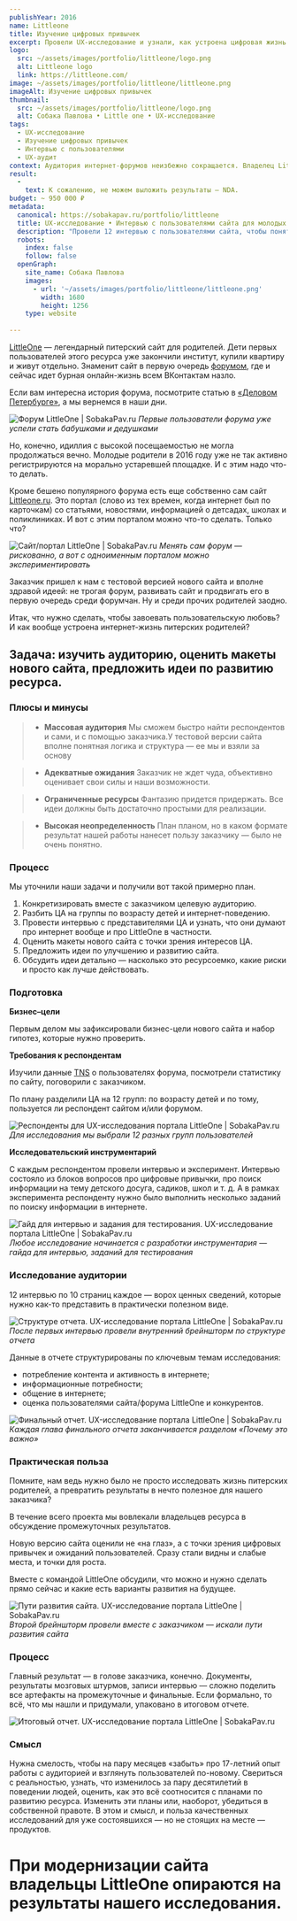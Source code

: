```yaml
---
publishYear: 2016
name: Littleone
title: Изучение цифровых привычек
excerpt: Провели UX-исследование и узнали, как устроена цифровая жизнь молодых петербургских родителей.
logo:
  src: ~/assets/images/portfolio/littleone/logo.png
  alt: Littleone logo
  link: https://littleone.com/
image: ~/assets/images/portfolio/littleone/littleone.png
imageAlt: Изучение цифровых привычек
thumbnail:
  src: ~/assets/images/portfolio/littleone/logo.png
  alt: Собака Павлова • Little one • UX-исследование
tags:
  - UX-исследование
  - Изучение цифровых привычек
  - Интервью с пользователями
  - UX-аудит
context: Аудитория интернет-форумов неизбежно сокращается. Владелец LittleOne решил с этой действительностью не бороться, а адаптироваться. Для начала — понять, как изменилось поведение целевой аудитории за последние 17 лет.
result:
  -
    text: К сожалению, не можем выложить результаты — NDA.
budget: ~ 950 000 ₽
metadata:
  canonical: https://sobakapav.ru/portfolio/littleone
  title: UX-исследование • Интервью с пользователями сайта для молодых родителей (кейс)
  description: "Провели 12 интервью с пользователями сайта, чтобы понять, как устроена цифровая жизнь молодых петербургских родителей, а потом сделали UX-аудит нового дизайна. "
  robots:
    index: false
    follow: false
  openGraph:
    site_name: Собака Павлова
    images:
      - url: '~/assets/images/portfolio/littleone/littleone.png'
        width: 1680
        height: 1256
    type: website
  
---
```


[LittleOne](https://littleone.com/) — легендарный питерский сайт для родителей. Дети первых пользователей этого ресурса уже закончили институт, купили квартиру и живут отдельно. Знаменит сайт в первую очередь [форумом](http://forum.littleone.ru/), где и сейчас идет бурная онлайн-жизнь всем ВКонтактам назло.

Если вам интересна история форума, посмотрите статью в [«Деловом Петербурге»](https://www.dp.ru/a/2012/10/12/Malenkaja_da_udalenkaja/), а мы вернемся в наши дни.

![Форум LittleOne | SobakaPav.ru](~/assets/images/portfolio/littleone/1.png)
_Первые пользователи форума уже успели стать бабушками и дедушками_

Но, конечно, идиллия с высокой посещаемостью не могла продолжаться вечно. Молодые родители в 2016 году уже не так активно регистрируются на морально устаревшей площадке. И с этим надо что-то делать.

Кроме бешено популярного форума есть еще собственно сам сайт [Littleone.ru](https://littleone.com/). Это портал (слово из тех времен, когда интернет был по карточкам) со статьями, новостями, информацией о детсадах, школах и поликлиниках. И вот с этим порталом можно что-то сделать. Только что?

![Сайт/портал LittleOne | SobakaPav.ru](~/assets/images/portfolio/littleone/2.png)
_Менять сам форум — рискованно, а вот с одноименным порталом можно экспериментировать_

Заказчик пришел к нам с тестовой версией нового сайта и вполне здравой идеей: не трогая форум, развивать сайт и продвигать его в первую очередь среди форумчан. Ну и среди прочих родителей заодно.

Итак, что нужно сделать, чтобы завоевать пользовательскую любовь? И как вообще устроена интернет-жизнь питерских родителей?

## Задача: изучить аудиторию, оценить макеты нового сайта, предложить идеи по развитию ресурса.

### Плюсы и минусы

>+ **Массовая аудитория**
>Мы сможем быстро найти респондентов и сами, и с помощью заказчика.У тестовой версии сайта вполне понятная логика и структура — ее мы и взяли за основу

>+ **Адекватные ожидания**
>Заказчик не ждет чуда, объективно оценивает свои силы и наши возможности.

>- **Ограниченные ресурсы**
>Фантазию придется придержать. Все идеи должны быть достаточно простыми для реализации.

>- **Высокая неопределенность**
>План планом, но в каком формате результат нашей работы нанесет пользу заказчику — было не очень понятно.

### Процесс

Мы уточнили наши задачи и получили вот такой примерно план.

1. Конкретизировать вместе с заказчиком целевую аудиторию.
2. Разбить ЦА на группы по возрасту детей и интернет-поведению.
3. Провести интервью с представителями ЦА и узнать, что они думают про интернет вообще и про LittleOne в частности.
4. Оценить макеты нового сайта с точки зрения интересов ЦА.
5. Предложить идеи по улучшению и развитию сайта.
6. Обсудить идеи детально — насколько это ресурсоемко, какие риски и просто как лучше действовать.

### Подготовка

**Бизнес–цели**

Первым делом мы зафиксировали бизнес-цели нового сайта и набор гипотез, которые нужно проверить.

**Требования к респондентам**

Изучили данные [TNS](https://docs.microsoft.com/ru-ru/sql/relational-databases/replication/non-sql/glossary-of-terms-for-oracle-publishing?view=sql-server-2017&viewFallbackFrom=sql-server-2017%3F) о пользователях форума, посмотрели статистику по сайту, поговорили с заказчиком.

По плану разделили ЦА на 12 групп: по возрасту детей и по тому, пользуется ли респондент сайтом и/или форумом.

![Респонденты для UX-исследования портала LittleOne | SobakaPav.ru](~/assets/images/portfolio/littleone/3.png)
_Для исследования мы выбрали 12 разных групп пользователей_

**Исследовательский инструментарий**

С каждым респондентом провели интервью и эксперимент. Интервью состояло из блоков вопросов про цифровые привычки, про поиск информации на тему детского досуга, садиков, школ и т. д. А в рамках эксперимента респонденту нужно было выполнить несколько заданий по поиску информации в интернете.

![Гайд для интервью и задания для тестирования. UX-исследование портала LittleOne | SobakaPav.ru](~/assets/images/portfolio/littleone/4.png)
_Любое исследование начинается с разработки инструментария — гайда для интервью, заданий для тестирования_

### Исследование аудитории

12 интервью по 10 страниц каждое — ворох ценных сведений, которые нужно как-то представить в практически полезном виде.

![Структуре отчета. UX-исследование портала LittleOne | SobakaPav.ru](~/assets/images/portfolio/littleone/5.png)
_После первых интервью провели внутренний брейншторм по структуре отчета_

Данные в отчете структурированы по ключевым темам исследования:

- потребление контента и активность в интернете;
- информационные потребности;
- общение в интернете;
- оценка пользователями сайта/форума LittleOne и конкурентов.

![Финальный отчет. UX-исследование портала LittleOne | SobakaPav.ru](~/assets/images/portfolio/littleone/6.png)
_Каждая глава финального отчета заканчивается разделом «Почему это важно»_

### Практическая польза

Помните, нам ведь нужно было не просто исследовать жизнь питерских родителей, а превратить результаты в нечто полезное для нашего заказчика?

В течение всего проекта мы вовлекали владельцев ресурса в обсуждение промежуточных результатов.

Новую версию сайта оценили не «на глаз», а с точки зрения цифровых привычек и ожиданий пользователей. Сразу стали видны и слабые места, и точки для роста.

Вместе с командой LittleOne обсудили, что можно и нужно сделать прямо сейчас и какие есть варианты развития на будущее.

![Пути развития сайта. UX-исследование портала LittleOne | SobakaPav.ru](~/assets/images/portfolio/littleone/7.png)
_Второй брейншторм провели вместе с заказчиком — искали пути развития сайта_

### Процесс

Главный результат — в голове заказчика, конечно. Документы, результаты мозговых штурмов, записи интервью — сложно поделить все артефакты на промежуточные и финальные. Если формально, то всё, что мы нашли и придумали, упаковано в итоговом отчете.

![Итоговый отчет. UX-исследование портала LittleOne | SobakaPav.ru](~/assets/images/portfolio/littleone/8.png)

### Смысл

Нужна смелость, чтобы на пару месяцев «забыть» про 17-летний опыт работы с аудиторией и взглянуть пользователей по-новому. Свериться с реальностью, узнать, что изменилось за пару десятилетий в поведении людей, оценить, как это всё соотносится с планами по развитию ресурса. Изменить эти планы или, наоборот, убедиться в собственной правоте. В этом и смысл, и польза качественных исследований для уже состоявшихся — но не стоящих на месте — продуктов.

# При модернизации сайта владельцы LittleOne опираются на результаты нашего исследования.
